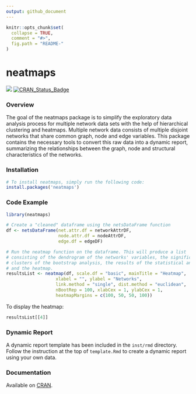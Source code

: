 ```yaml
---
output: github_document
---
```


<!-- README.md is generated from README.Rmd. Please edit that file -->

```r
knitr::opts_chunk$set(
  collapse = TRUE,
  comment = "#>",
  fig.path = "README-"
)
```

# neatmaps

[![](https://cranlogs.r-pkg.org/badges/grand-total/neatmaps)](https://CRAN.R-project.org/package=neatmaps) [![CRAN\_Status\_Badge](http://www.r-pkg.org/badges/version/neatmaps)](https://CRAN.R-project.org/package=neatmaps)

### Overview

The goal of the neatmaps package is to simplify the exploratory data analysis process for multiple network data sets with the help of hierarchical clustering and heatmaps. Multiple network data consists of multiple disjoint networks that share common graph, node and edge variables. This package contains the necessary tools to convert this raw data into a dynamic report, summarizing the relationships between the graph, node and structural characteristics of the networks.

### Installation

``` r
# To install neatmaps, simply run the following code:
install.packages('neatmaps')
```

### Code Example

```r
library(neatmaps)

# Create a "cleaned" dataframe using the netsDataFrame function
df <- netsDataFrame(net.attr.df = networkAttrDF,
                    node.attr.df = nodeAttrDF,
                    edge.df = edgeDF)

# Run the neatmap function on the dataframe. This will produce a list
# consisting of the dendrogram of the networks' variables, the significant
# clusters of the bootstrap analysis, the results of the statistical analysis
# and the heatmap.
resultsList <- neatmap(df, scale.df = "basic", mainTitle = "Heatmap", 
                   xlabel = "", ylabel = "Networks",
                   link.method = "single", dist.method = "euclidean",
                   nBootRep = 100, xlabCex = 1, ylabCex = 1,
                   heatmapMargins = c(100, 50, 50, 100))
```

To display the heatmap:
```r
resultsList[[4]]
```


### Dynamic Report

A dynamic report template has been included in the `inst/rmd` directory. Follow the instruction at the top of `template.Rmd` to create a dynamic report using your own data.

### Documentation

Available on [CRAN](https://CRAN.R-project.org/package=neatmaps/neatmaps.pdf).
